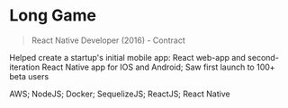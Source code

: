 # Long Game

> React Native Developer (2016) - Contract

Helped create a startup's initial mobile app: React web-app and second-iteration React Native app for IOS and Android; Saw first launch to 100+ beta users

AWS; NodeJS; Docker; SequelizeJS; ReactJS; React Native
